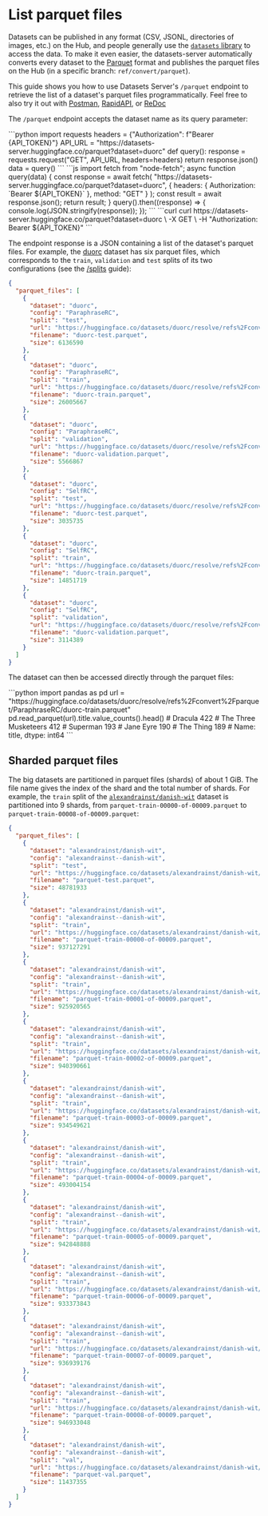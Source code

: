 # List parquet files

Datasets can be published in any format (CSV, JSONL, directories of images, etc.) on the Hub, and people generally use the [`datasets` library](https://huggingface.co/docs/datasets/) to access the data. To make it even easier, the datasets-server automatically converts every dataset to the [Parquet](https://parquet.apache.org/) format and publishes the parquet files on the Hub (in a specific branch: `ref/convert/parquet`).

This guide shows you how to use Datasets Server's `/parquet` endpoint to retrieve the list of a dataset's parquet files programmatically. Feel free to also try it out with [Postman](https://www.postman.com/huggingface/workspace/hugging-face-apis/request/23242779-f0cde3b9-c2ee-4062-aaca-65c4cfdd96f8), [RapidAPI](https://rapidapi.com/hugging-face-hugging-face-default/api/hugging-face-datasets-api), or [ReDoc](https://redocly.github.io/redoc/?url=https://datasets-server.huggingface.co/openapi.json#operation/listSplits)

The `/parquet` endpoint accepts the dataset name as its query parameter:

<inferencesnippet>
<python>
```python
import requests
headers = {"Authorization": f"Bearer {API_TOKEN}"}
API_URL = "https://datasets-server.huggingface.co/parquet?dataset=duorc"
def query():
    response = requests.request("GET", API_URL, headers=headers)
    return response.json()
data = query()
```
</python>
<js>
```js
import fetch from "node-fetch";
async function query(data) {
    const response = await fetch(
        "https://datasets-server.huggingface.co/parquet?dataset=duorc",
        {
            headers: { Authorization: `Bearer ${API_TOKEN}` },
            method: "GET"
        }
    );
    const result = await response.json();
    return result;
}
query().then((response) => {
    console.log(JSON.stringify(response));
});
```
</js>
<curl>
```curl
curl https://datasets-server.huggingface.co/parquet?dataset=duorc \
        -X GET \
        -H "Authorization: Bearer ${API_TOKEN}"
```
</curl>
</inferencesnippet>

The endpoint response is a JSON containing a list of the dataset's parquet files. For example, the [duorc](https://huggingface.co/datasets/duorc) dataset has six parquet files, which corresponds to the `train`, `validation` and `test` splits of its two configurations (see the [/splits](./splits) guide):

```json
{
  "parquet_files": [
    {
      "dataset": "duorc",
      "config": "ParaphraseRC",
      "split": "test",
      "url": "https://huggingface.co/datasets/duorc/resolve/refs%2Fconvert%2Fparquet/ParaphraseRC/duorc-test.parquet",
      "filename": "duorc-test.parquet",
      "size": 6136590
    },
    {
      "dataset": "duorc",
      "config": "ParaphraseRC",
      "split": "train",
      "url": "https://huggingface.co/datasets/duorc/resolve/refs%2Fconvert%2Fparquet/ParaphraseRC/duorc-train.parquet",
      "filename": "duorc-train.parquet",
      "size": 26005667
    },
    {
      "dataset": "duorc",
      "config": "ParaphraseRC",
      "split": "validation",
      "url": "https://huggingface.co/datasets/duorc/resolve/refs%2Fconvert%2Fparquet/ParaphraseRC/duorc-validation.parquet",
      "filename": "duorc-validation.parquet",
      "size": 5566867
    },
    {
      "dataset": "duorc",
      "config": "SelfRC",
      "split": "test",
      "url": "https://huggingface.co/datasets/duorc/resolve/refs%2Fconvert%2Fparquet/SelfRC/duorc-test.parquet",
      "filename": "duorc-test.parquet",
      "size": 3035735
    },
    {
      "dataset": "duorc",
      "config": "SelfRC",
      "split": "train",
      "url": "https://huggingface.co/datasets/duorc/resolve/refs%2Fconvert%2Fparquet/SelfRC/duorc-train.parquet",
      "filename": "duorc-train.parquet",
      "size": 14851719
    },
    {
      "dataset": "duorc",
      "config": "SelfRC",
      "split": "validation",
      "url": "https://huggingface.co/datasets/duorc/resolve/refs%2Fconvert%2Fparquet/SelfRC/duorc-validation.parquet",
      "filename": "duorc-validation.parquet",
      "size": 3114389
    }
  ]
}
```

The dataset can then be accessed directly through the parquet files:

<inferencesnippet>
<python>
```python
import pandas as pd
url = "https://huggingface.co/datasets/duorc/resolve/refs%2Fconvert%2Fparquet/ParaphraseRC/duorc-train.parquet"
pd.read_parquet(url).title.value_counts().head()
# Dracula                 422
# The Three Musketeers    412
# Superman                193
# Jane Eyre               190
# The Thing               189
# Name: title, dtype: int64
```
</python>
</inferencesnippet>

## Sharded parquet files

The big datasets are partitioned in parquet files (shards) of about 1 GiB. The file name gives the index of the shard and the total number of shards. For example, the `train` split of the [`alexandrainst/danish-wit`](https://datasets-server.huggingface.co/parquet?dataset=alexandrainst/danish-wit) dataset is partitioned into 9 shards, from `parquet-train-00000-of-00009.parquet` to `parquet-train-00008-of-00009.parquet`:

```json
{
  "parquet_files": [
    {
      "dataset": "alexandrainst/danish-wit",
      "config": "alexandrainst--danish-wit",
      "split": "test",
      "url": "https://huggingface.co/datasets/alexandrainst/danish-wit/resolve/refs%2Fconvert%2Fparquet/alexandrainst--danish-wit/parquet-test.parquet",
      "filename": "parquet-test.parquet",
      "size": 48781933
    },
    {
      "dataset": "alexandrainst/danish-wit",
      "config": "alexandrainst--danish-wit",
      "split": "train",
      "url": "https://huggingface.co/datasets/alexandrainst/danish-wit/resolve/refs%2Fconvert%2Fparquet/alexandrainst--danish-wit/parquet-train-00000-of-00009.parquet",
      "filename": "parquet-train-00000-of-00009.parquet",
      "size": 937127291
    },
    {
      "dataset": "alexandrainst/danish-wit",
      "config": "alexandrainst--danish-wit",
      "split": "train",
      "url": "https://huggingface.co/datasets/alexandrainst/danish-wit/resolve/refs%2Fconvert%2Fparquet/alexandrainst--danish-wit/parquet-train-00001-of-00009.parquet",
      "filename": "parquet-train-00001-of-00009.parquet",
      "size": 925920565
    },
    {
      "dataset": "alexandrainst/danish-wit",
      "config": "alexandrainst--danish-wit",
      "split": "train",
      "url": "https://huggingface.co/datasets/alexandrainst/danish-wit/resolve/refs%2Fconvert%2Fparquet/alexandrainst--danish-wit/parquet-train-00002-of-00009.parquet",
      "filename": "parquet-train-00002-of-00009.parquet",
      "size": 940390661
    },
    {
      "dataset": "alexandrainst/danish-wit",
      "config": "alexandrainst--danish-wit",
      "split": "train",
      "url": "https://huggingface.co/datasets/alexandrainst/danish-wit/resolve/refs%2Fconvert%2Fparquet/alexandrainst--danish-wit/parquet-train-00003-of-00009.parquet",
      "filename": "parquet-train-00003-of-00009.parquet",
      "size": 934549621
    },
    {
      "dataset": "alexandrainst/danish-wit",
      "config": "alexandrainst--danish-wit",
      "split": "train",
      "url": "https://huggingface.co/datasets/alexandrainst/danish-wit/resolve/refs%2Fconvert%2Fparquet/alexandrainst--danish-wit/parquet-train-00004-of-00009.parquet",
      "filename": "parquet-train-00004-of-00009.parquet",
      "size": 493004154
    },
    {
      "dataset": "alexandrainst/danish-wit",
      "config": "alexandrainst--danish-wit",
      "split": "train",
      "url": "https://huggingface.co/datasets/alexandrainst/danish-wit/resolve/refs%2Fconvert%2Fparquet/alexandrainst--danish-wit/parquet-train-00005-of-00009.parquet",
      "filename": "parquet-train-00005-of-00009.parquet",
      "size": 942848888
    },
    {
      "dataset": "alexandrainst/danish-wit",
      "config": "alexandrainst--danish-wit",
      "split": "train",
      "url": "https://huggingface.co/datasets/alexandrainst/danish-wit/resolve/refs%2Fconvert%2Fparquet/alexandrainst--danish-wit/parquet-train-00006-of-00009.parquet",
      "filename": "parquet-train-00006-of-00009.parquet",
      "size": 933373843
    },
    {
      "dataset": "alexandrainst/danish-wit",
      "config": "alexandrainst--danish-wit",
      "split": "train",
      "url": "https://huggingface.co/datasets/alexandrainst/danish-wit/resolve/refs%2Fconvert%2Fparquet/alexandrainst--danish-wit/parquet-train-00007-of-00009.parquet",
      "filename": "parquet-train-00007-of-00009.parquet",
      "size": 936939176
    },
    {
      "dataset": "alexandrainst/danish-wit",
      "config": "alexandrainst--danish-wit",
      "split": "train",
      "url": "https://huggingface.co/datasets/alexandrainst/danish-wit/resolve/refs%2Fconvert%2Fparquet/alexandrainst--danish-wit/parquet-train-00008-of-00009.parquet",
      "filename": "parquet-train-00008-of-00009.parquet",
      "size": 946933048
    },
    {
      "dataset": "alexandrainst/danish-wit",
      "config": "alexandrainst--danish-wit",
      "split": "val",
      "url": "https://huggingface.co/datasets/alexandrainst/danish-wit/resolve/refs%2Fconvert%2Fparquet/alexandrainst--danish-wit/parquet-val.parquet",
      "filename": "parquet-val.parquet",
      "size": 11437355
    }
  ]
}
```
